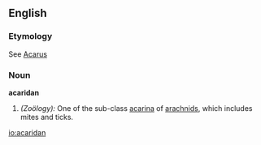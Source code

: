 ==English==

===Etymology===
See [[Acarus]]

===Noun===
'''acaridan'''

#''(Zoölogy):'' One of the sub-class [[acarina]] of [[arachnid]]s, which includes mites and ticks.

[[io:acaridan]]